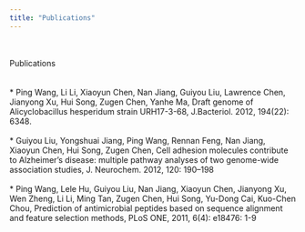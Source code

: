 ```yaml
---
title: "Publications"
---
```

<br>
</br>
Publications
<br>
</br>
<br>
* Ping Wang, Li Li, Xiaoyun Chen, Nan Jiang, Guiyou Liu, Lawrence Chen, Jianyong Xu, Hui Song, Zugen Chen, Yanhe Ma, Draft genome of Alicyclobacillus hesperidum strain URH17-3-68, J.Bacteriol. 2012, 194(22): 6348.
<br>
</br>
* Guiyou Liu, Yongshuai Jiang, Ping Wang, Rennan Feng, Nan Jiang, Xiaoyun Chen, Hui Song, Zugen Chen, Cell adhesion molecules contribute to Alzheimer’s disease: multiple pathway analyses of two genome-wide association studies, J. Neurochem. 2012, 120: 190–198
<br>
</br>
* Ping Wang, Lele Hu, Guiyou Liu, Nan Jiang, Xiaoyun Chen, Jianyong Xu, Wen Zheng, Li Li, Ming Tan, Zugen Chen, Hui Song, Yu-Dong Cai, Kuo-Chen Chou, Prediction of antimicrobial peptides based on sequence alignment and feature selection methods, PLoS ONE, 2011, 6(4): e18476: 1-9
<br>

